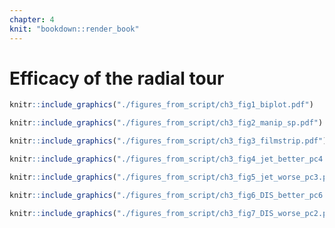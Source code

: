 ```yaml
---
chapter: 4
knit: "bookdown::render_book"
---
```


# Efficacy of the radial tour {#ch:efficacy_radial_tour}


```r
knitr::include_graphics("./figures_from_script/ch3_fig1_biplot.pdf")
```

```r
knitr::include_graphics("./figures_from_script/ch3_fig2_manip_sp.pdf")
```

```r
knitr::include_graphics("./figures_from_script/ch3_fig3_filmstrip.pdf")
```

```r
knitr::include_graphics("./figures_from_script/ch3_fig4_jet_better_pc4.pdf")
```

```r
knitr::include_graphics("./figures_from_script/ch3_fig5_jet_worse_pc3.pdf")
```

```r
knitr::include_graphics("./figures_from_script/ch3_fig6_DIS_better_pc6.pdf")
```

```r
knitr::include_graphics("./figures_from_script/ch3_fig7_DIS_worse_pc2.pdf")
```